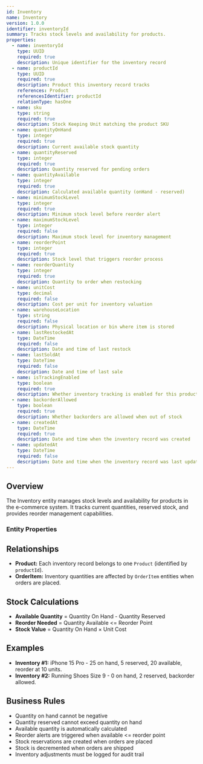 ```yaml
---
id: Inventory
name: Inventory
version: 1.0.0
identifier: inventoryId
summary: Tracks stock levels and availability for products.
properties:
  - name: inventoryId
    type: UUID
    required: true
    description: Unique identifier for the inventory record
  - name: productId
    type: UUID
    required: true
    description: Product this inventory record tracks
    references: Product
    referencesIdentifier: productId
    relationType: hasOne
  - name: sku
    type: string
    required: true
    description: Stock Keeping Unit matching the product SKU
  - name: quantityOnHand
    type: integer
    required: true
    description: Current available stock quantity
  - name: quantityReserved
    type: integer
    required: true
    description: Quantity reserved for pending orders
  - name: quantityAvailable
    type: integer
    required: true
    description: Calculated available quantity (onHand - reserved)
  - name: minimumStockLevel
    type: integer
    required: true
    description: Minimum stock level before reorder alert
  - name: maximumStockLevel
    type: integer
    required: false
    description: Maximum stock level for inventory management
  - name: reorderPoint
    type: integer
    required: true
    description: Stock level that triggers reorder process
  - name: reorderQuantity
    type: integer
    required: true
    description: Quantity to order when restocking
  - name: unitCost
    type: decimal
    required: false
    description: Cost per unit for inventory valuation
  - name: warehouseLocation
    type: string
    required: false
    description: Physical location or bin where item is stored
  - name: lastRestockedAt
    type: DateTime
    required: false
    description: Date and time of last restock
  - name: lastSoldAt
    type: DateTime
    required: false
    description: Date and time of last sale
  - name: isTrackingEnabled
    type: boolean
    required: true
    description: Whether inventory tracking is enabled for this product
  - name: backorderAllowed
    type: boolean
    required: true
    description: Whether backorders are allowed when out of stock
  - name: createdAt
    type: DateTime
    required: true
    description: Date and time when the inventory record was created
  - name: updatedAt
    type: DateTime
    required: false
    description: Date and time when the inventory record was last updated
---
```


## Overview

The Inventory entity manages stock levels and availability for products in the e-commerce system. It tracks current quantities, reserved stock, and provides reorder management capabilities.

### Entity Properties
<EntityPropertiesTable />

## Relationships

* **Product:** Each inventory record belongs to one `Product` (identified by `productId`).
* **OrderItem:** Inventory quantities are affected by `OrderItem` entities when orders are placed.

## Stock Calculations

* **Available Quantity** = Quantity On Hand - Quantity Reserved
* **Reorder Needed** = Quantity Available <= Reorder Point
* **Stock Value** = Quantity On Hand × Unit Cost

## Examples

* **Inventory #1:** iPhone 15 Pro - 25 on hand, 5 reserved, 20 available, reorder at 10 units.
* **Inventory #2:** Running Shoes Size 9 - 0 on hand, 2 reserved, backorder allowed.

## Business Rules

* Quantity on hand cannot be negative
* Quantity reserved cannot exceed quantity on hand
* Available quantity is automatically calculated
* Reorder alerts are triggered when available <= reorder point
* Stock reservations are created when orders are placed
* Stock is decremented when orders are shipped
* Inventory adjustments must be logged for audit trail